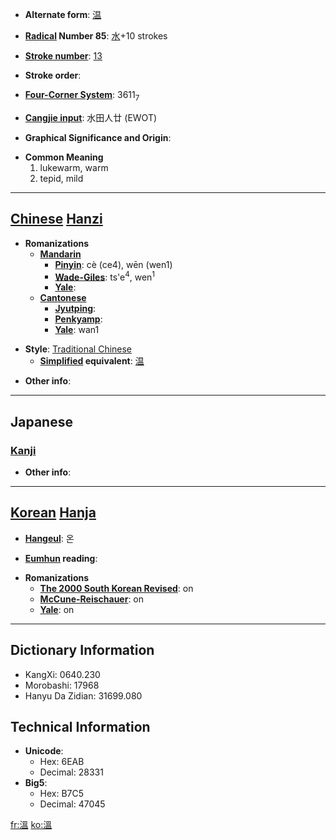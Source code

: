 * '''Alternate form''': [[温]]

* '''[[Wiktionary:Chinese radical index| Radical]] Number 85''': [[Wiktionary:Chinese radical index 水|水]]+10 strokes

* '''[[Wiktionary:Chinese total strokes index|Stroke number]]''': [[Wiktionary:Chinese total strokes index 13|13]]

* '''Stroke order''': 

* '''[[Wiktionary:Chinese four corner index|Four-Corner System]]''': 3611<sub>7</sub>

* '''[[Wiktionary:Chinese Cangjie index|Cangjie input]]''': 水田人廿 (EWOT)

* '''Graphical Significance and Origin''': 

* '''Common Meaning'''
*#lukewarm, warm
*# tepid, mild


----

== [[Chinese]] [[Hanzi]] ==

* '''Romanizations'''
** '''[[Mandarin]]'''
*** '''[[Pinyin]]''': cè (ce4), wēn (wen1)
*** '''[[Wade-Giles]]''': ts'e<sup>4</sup>, wen<sup>1</sup>
*** '''[[Yale]]''': 
** '''[[Cantonese]]'''
*** '''[[Jyutping]]''':
*** '''[[Penkyamp]]''': 
*** '''[[Yale]]''': wan1

* '''Style''': [[Traditional Chinese]] 
** '''[[Simplified Chinese|Simplified]] equivalent''': [[温]]

* '''Other info''': 

----

==Japanese==
===[[Kanji]]===
{{kanji|on readings=[[おん]] (on), [[うん]] (un)
|kun readings=[[あたたか]] (atataka), [[あたためる]] (atatameru)
}}

* '''Other info''':  

----

== [[Korean]] [[Hanja]] ==

* '''[[Hangeul]]''': 온

* '''[[Eumhun]] reading''': 

* '''Romanizations'''
** '''[[The 2000 South Korean Revised Romanization|The 2000 South Korean Revised]]''': on
** '''[[McCune-Reischauer]]''': on
** '''[[Yale]]''': on

----

== Dictionary Information ==

* KangXi: 0640.230
* Morobashi: 17968
* Hanyu Da Zidian: 31699.080

== Technical Information ==

* '''Unicode''':
** Hex: 6EAB
** Decimal: 28331
* '''Big5''':
** Hex: B7C5
** Decimal: 47045

[[fr:溫]]
[[ko:溫]]